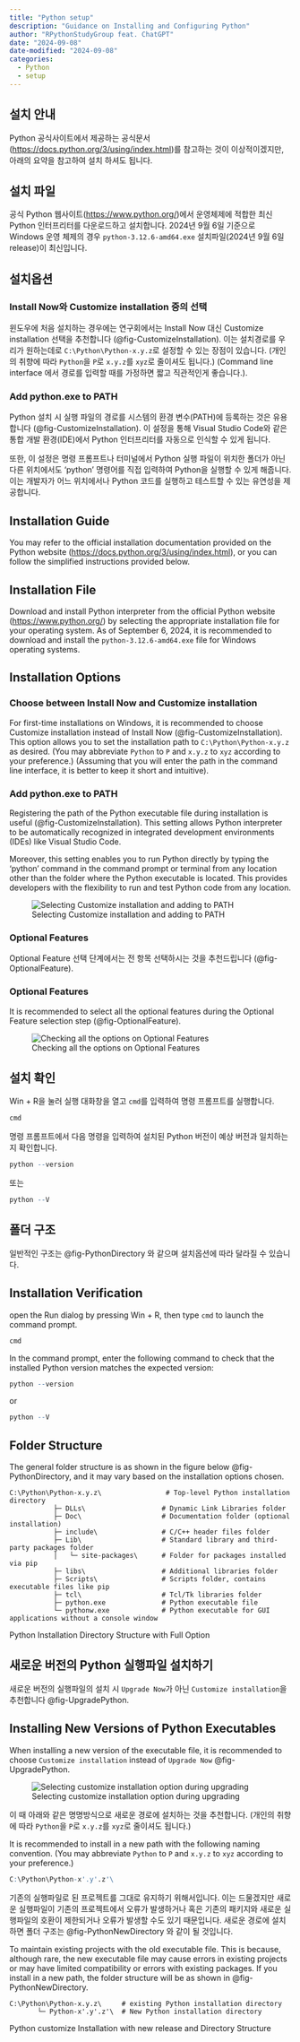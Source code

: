 ```yaml
---
title: "Python setup"
description: "Guidance on Installing and Configuring Python"
author: "RPythonStudyGroup feat. ChatGPT"
date: "2024-09-08"
date-modified: "2024-09-08"
categories:
  - Python
  - setup
---
```


::: {.content-visible when-profile="ko"}
## 설치 안내

Python 공식사이트에서 제공하는 공식문서(<https://docs.python.org/3/using/index.html>)를 참고하는 것이 이상적이겠지만, 아래의 요약을 참고하여 설치 하셔도 됩니다.

## 설치 파일

공식 Python 웹사이트(<https://www.python.org/>)에서 운영체제에 적합한 최신 Python 인터프리터를 다운로드하고 설치합니다. 2024년 9월 6일 기준으로 Windows 운영 체제의 경우 `python-3.12.6-amd64.exe` 설치파일(2024년 9월 6일 release)이 최신입니다.

## 설치옵션

### Install Now와 Customize installation 중의 선택

윈도우에 처음 설치하는 경우에는 연구회에서는 Install Now 대신 Customize installation 선택을 추천합니다 (@fig-CustomizeInstallation). 이는 설치경로를 우리가 원하는데로 `C:\Python\Python-x.y.z`로 설정할 수 있는 장점이 있습니다. (개인의 취향에 따라 `Python`을 `P`로 `x.y.z`를 `xyz`로 줄이셔도 됩니다.) (Command line interface 에서 경로를 입력할 때를 가정하면 짧고 직관적인게 좋습니다.).

### Add python.exe to PATH

Python 설치 시 실행 파일의 경로를 시스템의 환경 변수(PATH)에 등록하는 것은 유용합니다 (@fig-CustomizeInstallation). 이 설정을 통해 Visual Studio Code와 같은 통합 개발 환경(IDE)에서 Python 인터프리터를 자동으로 인식할 수 있게 됩니다.

또한, 이 설정은 명령 프롬프트나 터미널에서 Python 실행 파일이 위치한 폴더가 아닌 다른 위치에서도 'python' 명령어를 직접 입력하여 Python을 실행할 수 있게 해줍니다. 이는 개발자가 어느 위치에서나 Python 코드를 실행하고 테스트할 수 있는 유연성을 제공합니다.
:::

::: {.content-visible when-profile="en"}
## Installation Guide

You may refer to the official installation documentation provided on the Python website (<https://docs.python.org/3/using/index.html>), or you can follow the simplified instructions provided below.

## Installation File

Download and install Python interpreter from the official Python website (<https://www.python.org/>) by selecting the appropriate installation file for your operating system. As of September 6, 2024, it is recommended to download and install the `python-3.12.6-amd64.exe` file for Windows operating systems.

## Installation Options

### Choose between Install Now and Customize installation

For first-time installations on Windows, it is recommended to choose Customize installation instead of Install Now (@fig-CustomizeInstallation). This option allows you to set the installation path to `C:\Python\Python-x.y.z` as desired. (You may abbreviate `Python` to `P` and `x.y.z` to `xyz` according to your preference.) (Assuming that you will enter the path in the command line interface, it is better to keep it short and intuitive).

### Add python.exe to PATH

Registering the path of the Python executable file during installation is useful (@fig-CustomizeInstallation). This setting allows Python interpreter to be automatically recognized in integrated development environments (IDEs) like Visual Studio Code.

Moreover, this setting enables you to run Python directly by typing the 'python' command in the command prompt or terminal from any location other than the folder where the Python executable is located. This provides developers with the flexibility to run and test Python code from any location.
:::

![Selecting Customize installation and adding to PATH](images/Python_installation_first.JPG){#fig-CustomizeInstallation}

::: {.content-visible when-profile="ko"}
### Optional Features

Optional Feature 선택 단계에서는 전 항목 선택하시는 것을 추천드립니다 (@fig-OptionalFeature).
:::

::: {.content-visible when-profile="en"}
### Optional Features

It is recommended to select all the optional features during the Optional Feature selection step (@fig-OptionalFeature).
:::

![Checking all the options on Optional Features](images/Python_installation_options.png){#fig-OptionalFeature}

:::: {.content-visible when-profile="ko"}
## 설치 확인

::: {.callout-note title="Python이 올바르게 설치되었는지 확인하려면," collapse="true" appearance="minimal"}
Win + R을 눌러 실행 대화창을 열고 `cmd`를 입력하여 명령 프롬프트를 실행합니다.

```r
cmd
```

명령 프롬프트에서 다음 명령을 입력하여 설치된 Python 버전이 예상 버전과 일치하는지 확인합니다.

```r
python --version
```

또는

```r
python --V
```
:::

## 폴더 구조

일반적인 구조는 @fig-PythonDirectory 와 같으며 설치옵션에 따라 달라질 수 있습니다.
::::

:::: {.content-visible when-profile="en"}
## Installation Verification

::: {.callout-note title="To verify that Python has been installed correctly," collapse="true" appearance="minimal"}
open the Run dialog by pressing Win + R, then type `cmd` to launch the command prompt.

```r
cmd
```

In the command prompt, enter the following command to check that the installed Python version matches the expected version:

```r
python --version
```

or

```r
python --V
```
:::

## Folder Structure

The general folder structure is as shown in the figure below @fig-PythonDirectory, and it may vary based on the installation options chosen.
::::

::: {#fig-PythonDirectory}
```         
C:\Python\Python-x.y.z\                # Top-level Python installation directory
           ├─ DLLs\                   # Dynamic Link Libraries folder
           ├─ Doc\                    # Documentation folder (optional installation)
           ├─ include\                # C/C++ header files folder
           ├─ Lib\                    # Standard library and third-party packages folder
           │   └─ site-packages\      # Folder for packages installed via pip
           ├─ libs\                   # Additional libraries folder
           ├─ Scripts\                # Scripts folder, contains executable files like pip
           ├─ tcl\                    # Tcl/Tk libraries folder
           ├─ python.exe              # Python executable file
           └─ pythonw.exe             # Python executable for GUI applications without a console window
```

Python Installation Directory Structure with Full Option
:::

::: {.content-visible when-profile="ko"}
## 새로운 버전의 Python 실행파일 설치하기
새로운 버전의 실행파일의 설치 시 `Upgrade Now`가 아닌 `Customize installation`을 추천합니다 @fig-UpgradePython. 
:::

::: {.content-visible when-profile="en"}
## Installing New Versions of Python Executables
When installing a new version of the executable file, it is recommended to choose `Customize installation` instead of `Upgrade Now` @fig-UpgradePython.
:::

![Selecting customize installation option during upgrading](images/UpgradePython.png){#fig-UpgradePython}

:::: {.content-visible when-profile="ko"}
이 때 아래와 같은 명명방식으로 새로운 경로에 설치하는 것을 추천합니다. (개인의 취향에 따라 `Python`을 `P`로 `x.y.z`를 `xyz`로 줄이셔도 됩니다.)
::::

:::: {.content-visible when-profile="en"}
It is recommended to install in a new path with the following naming convention. (You may abbreviate `Python` to `P` and `x.y.z` to `xyz` according to your preference.)
::::

```r
C:\Python\Python-x'.y'.z'\  
```

:::: {.content-visible when-profile="ko"}
::: {.callout-note title="새로운 경로에 설치하는 이유는 ......," collapse="true" appearance="minimal"}
기존의 실행파일로 된 프로젝트를 그대로 유지하기 위해서입니다. 이는 드물겠지만 새로운 실행파일이 기존의 프로젝트에서 오류가 발생하거나 혹은 기존의 패키지와 새로운 실행파일의 호환이 제한되거나 오류가 발생할 수도 있기 때문입니다. 
새로운 경로에 설치하면 폴더 구조는 @fig-PythonNewDirectory 와 같이 될 것입니다.
:::
::::

:::: {.content-visible when-profile="en"}
::: {.callout-note title="The reason for installing in a new path is ......," collapse="true" appearance="minimal"}
To maintain existing projects with the old executable file. This is because, although rare, the new executable file may cause errors in existing projects or may have limited compatibility or errors with existing packages.
If you install in a new path, the folder structure will be as shown in @fig-PythonNewDirectory.
:::
::::

::: {#fig-PythonNewDirectory}
```         
C:\Python\Python-x.y.z\     # existing Python installation directory
       └─ Python-x'.y'.z'\  # New Python installation directory
```

Python customize Installation with new release and Directory Structure
:::
